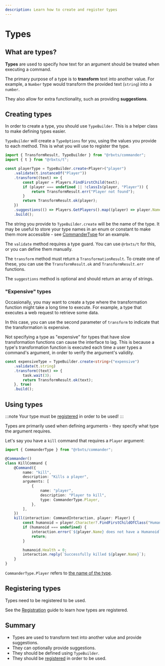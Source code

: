 ```yaml
---
description: Learn how to create and register types
---
```


# Types

## What are types?

**Types** are used to specify how text for an argument should be treated when executing a command.

The primary purpose of a type is to **transform** text into another value.
For example, a `Number` type would transform the provided text (`string`) into a `number`.

They also allow for extra functionality, such as providing **suggestions**.

## Creating types

In order to create a type, you should use `TypeBuilder`. This is a helper class to make
defining types easier.

`TypeBuilder` will create a `TypeOptions` for you, using the values you provide
to each method. This is what you will use to register the type.

```ts showLineNumbers
import { TransformResult, TypeBuilder } from "@rbxts/commander";
import { t } from "@rbxts/t";

const playerType = TypeBuilder.create<Player>("player")
	.validate(t.instanceOf("Player"))
	.transform((text) => {
		const player = Players.FindFirstChild(text);
		if (player === undefined || !classIs(player, "Player")) {
			return TransformResult.err("Player not found");
		}
		return TransformResult.ok(player);
	})
	.suggestions(() => Players.GetPlayers().map((player) => player.Name))
	.build();
```

The string you provide to `TypeBuilder.create` will be the name of the type. It may be useful to store
your type names in an enum or constant to make them more accessible -
see [CommanderType](https://github.com/paradoxuum/commander/blob/main/src/shared/builtin/types/index.ts)
for an example.

The `validate` method requires a type guard. You can use `@rbxts/t` for this, or you can define them manually.

The `transform` method must return a `TransformationResult`. To create one of these, you can use the
`TransformResult.ok` and `TransformResult.err` functions.

The `suggestions` method is optional and should return an array of strings.

### "Expensive" types

Occasionally, you may want to create a type where the transformation function might take a long time
to execute. For example, a type that executes a web request to retrieve some data.

In this case, you can use the second parameter of `transform` to indicate that the transformation is expensive.

Not specifying a type as "expensive" for types that have slow transformation functions can cause the interface
to lag. This is because a type's transformation function is executed each time a user types a command's argument,
in order to verify the argument's validity.

```ts showLineNumbers
const expensiveType = TypeBuilder.create<string>("expensive")
	.validate(t.string)
	.transform((text) => {
		task.wait(3);
		return TransformResult.ok(text);
	}, true)
	.build();
```

## Using types

:::note
Your type must be [registered](/docs/guides/registration#types) in order to be used!
:::

Types are primarily used when defining arguments - they specify what type the argument requires.

Let's say you have a `kill` command that requires a `Player` argument:

```ts showLineNumbers
import { CommanderType } from "@rbxts/commander";

@Commander()
class KillCommand {
	@Command({
		name: "kill",
		description: "Kills a player",
		arguments: [
			{
				name: "player",
				description: "Player to kill",
				type: CommanderType.Player,
			},
		],
	})
	kill(interaction: CommandInteraction, player: Player) {
		const humanoid = player.Character?.FindFirstChildOfClass("Humanoid");
		if (humanoid === undefined) {
			interaction.error(`${player.Name} does not have a Humanoid`);
			return;
		}

		humanoid.Health = 0;
		interaction.reply(`Successfully killed ${player.Name}`);
	}
}
```

`CommanderType.Player` refers to
[the name of the type](https://github.com/paradoxuum/commander/blob/main/src/shared/builtin/types/index.ts).

## Registering types

Types need to be registered to be used.

See the [Registration](/guides/registration.mdx#types) guide to learn how types are registered.

## Summary

- Types are used to transform text into another value and provide suggestions.
- They can optionally provide suggestions.
- They should be defined using `TypeBuilder`.
- They should be [registered](/guides/registration.mdx#types) in order to be used.